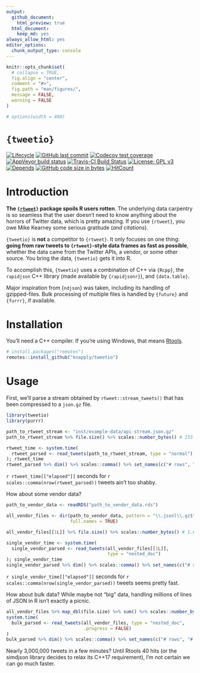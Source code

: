 ```yaml
---
output:
  github_document:
    html_preview: true
  html_document:
    keep_md: yes
always_allow_html: yes
editor_options: 
  chunk_output_type: console
---
```




<!-- README.Rmd generates README.md. -->

```r
knitr::opts_chunk$set(
  # collapse = TRUE,
  fig.align = "center",
  comment = "#>",
  fig.path = "man/figures/",
  message = FALSE,
  warning = FALSE
)

# options(width = 400)
```


# `{tweetio}`

<!-- badges: start -->
[![Lifecycle](https://img.shields.io/badge/lifecycle-experimental-orange.svg)](https://www.tidyverse.org/lifecycle/#experimental)
[![GitHub last commit](https://img.shields.io/github/last-commit/knapply/tweetio.svg)](https://github.com/knapply/tweetio/commits/master)
[![Codecov test coverage](https://codecov.io/gh/knapply/tweetio/branch/master/graph/badge.svg)](https://codecov.io/gh/knapply/tweetio?branch=master)
[![AppVeyor build status](https://ci.appveyor.com/api/projects/status/github/knapply/tweetio?branch=master&svg=true)](https://ci.appveyor.com/project/knapply/tweetio)
[![Travis-CI Build Status](https://travis-ci.org/knapply/tweetio.svg?branch=master)](https://travis-ci.org/knapply/tweetio)
[![License: GPL v3](https://img.shields.io/badge/License-GPLv3-blue.svg)](https://www.gnu.org/licenses/gpl-3.0)
[![Depends](https://img.shields.io/badge/Depends-GNU_R>=3.6-blue.svg)](https://www.r-project.org/)
[![GitHub code size in bytes](https://img.shields.io/github/languages/code-size/knapply/tweetio.svg)](https://github.com/knapply/tweetio)
[![HitCount](http://hits.dwyl.io/knapply/tweetio.svg)](http://hits.dwyl.io/knapply/tweetio)
<!-- badges: end -->


# Introduction

__The [`{rtweet}`](https://rtweet.info/) package spoils R users rotten__. The underlying data carpentry is so seamless that the user doesn't need to know anything about the horrors of Twitter data, which is pretty amazing. If you use `{rtweet}`, you owe Mike Kearney some serious gratitude (_and citations_).

`{tweetio}` is __not__ a competitor to `{rtweet}`. It only focuses on one thing: __going from raw tweets to `{rtweet}`-style data frames as fast as possible__, whether the data came from the Twitter APIs, a vendor, or some other source. You bring the data, `{tweetio}` gets it into R.

To accomplish this, `{tweetio}` uses a combination of C++ via `{Rcpp}`, the `rapidjson` C++ library (made available by `{rapidjsonr}`), and `{data.table}`.

Major inspiration from {`ndjson`} was taken, including its handling of gzipped-files. Bulk processing of multiple files is handled by `{future}` and `{furrr}`, if available.


# Installation

You'll need a C++ compiler. If you're using Windows, that means [Rtools](https://cran.r-project.org/bin/windows/Rtools/).

```r
# install.packages("remotes")
remotes::install_github("knapply/tweetio")
```

# Usage

First, we'll parse a stream obtained by `rtweet::stream_tweets()` that has been compressed to a `json.gz` file.

```r
library(tweetio)
library(purrr)

path_to_rtweet_stream <- "inst/example-data/api-stream.json.gz"
path_to_rtweet_stream %>% file.size() %>% scales::number_bytes() # 153 Mb before compression
```


```r
rtweet_time <- system.time(
  rtweet_parsed <- read_tweets(path_to_rtweet_stream, type = "normal")
); rtweet_time
rtweet_parsed %>% dim() %>% scales::comma() %>% set_names(c("# rows", "# columns"))
```

`r rtweet_time[["elapsed"]]` seconds for `r scales::comma(nrow(rtweet_parsed))` tweets ain't too shabby.


How about some vendor data?

```r
path_to_vendor_data <- readRDS("path_to_vendor_data.rds")
```


```r
all_vendor_files <- dir(path_to_vendor_data, pattern = "\\.jsonl\\.gz$",
                        full.names = TRUE)

all_vendor_files[[1L]] %>% file.size() %>% scales::number_bytes() # 1.6 Gb before compression
```

```r
single_vendor_time <- system.time(
  single_vendor_parsed <- read_tweets(all_vendor_files[[1L]], 
                                      type = "nested_doc")
); single_vendor_time
single_vendor_parsed %>% dim() %>% scales::comma() %>% set_names(c("# rows", "# columns"))
```


`r single_vendor_time[["elapsed"]]` seconds for `r scales::comma(nrow(single_vendor_parsed))` tweets seems pretty fast.


How about bulk data? While maybe not "big" data, handling millions of lines of JSON in R isn't exactly a picnic.

```r
all_vendor_files %>% map_dbl(file.size) %>% sum() %>% scales::number_bytes() # 47 Gb before compression
system.time(
  bulk_parsed <- read_tweets(all_vendor_files, type = "nested_doc", 
                             .progress = FALSE)
)
bulk_parsed %>% dim() %>% scales::comma() %>% set_names(c("# rows", "# columns"))
```

Nearly 3,000,000 tweets in a few minutes? Until Rtools 40 hits (or the simdjson library decides to relax its C++17 requirement), I'm not certain we can go much faster.




